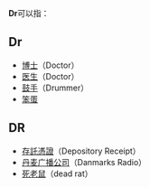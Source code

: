 '''Dr'''可以指：
==Dr==
* [[博士|博士]]（Doctor）
* [[医生|医生]]（Doctor）
* [[鼓手|鼓手]]（Drummer）
* [[笨蛋|笨蛋]]

==DR==
* [[存託憑證|存託憑證]]（Depository Receipt）
* [[丹麦广播公司|丹麦广播公司]]（Danmarks Radio）
* [[死老鼠|死老鼠]]（dead rat）
{{disambig|Cat=二字拉丁字母缩写消歧义}}